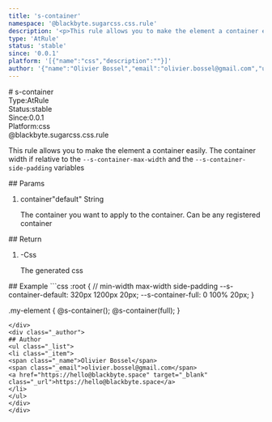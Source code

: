 ```yaml
---
title: 's-container'
namespace: '@blackbyte.sugarcss.css.rule'
description: '<p>This rule allows you to make the element a container easily. The container width if relative to the <code>--s-container-max-width</code> and the <code>--s-container-side-padding</code> variables</p> '
type: 'AtRule'
status: 'stable'
since: '0.0.1'
platform: '[{"name":"css","description":""}]'
author: '{"name":"Olivier Bossel","email":"olivier.bossel@gmail.com","url":"https://hello@blackbyte.space"}'
---
```


<div class="docmap-mdx">
# s-container
<div class="_metas">
<div class="_type"><span class="_type-label">Type:</span><span class="_type-value">AtRule</span></div>
<div class="_status"><span class="_status-label">Status:</span><span class="_status-value -stable">stable</span></div>
<div class="_since"><span class="_since-label">Since:</span><span class="_since-value">0.0.1</span></div>
<div class="_platform"><span class="_platform-label">Platform:</span><span class="_platform-value -css">css</span></div>
</div>
<div class="_namespace">@blackbyte.sugarcss.css.rule</div>
<div class="_description typo-lead typo-format">
<p>This rule allows you to make the element a container easily.
The container width if relative to the <code>--s-container-max-width</code>
and the <code>--s-container-side-padding</code> variables</p>

</div>
<div class="_params">
## Params
<ol class="_list">
<li class="_item">
<span class="_name">container</span><span class="_default">&quot;default&quot;</span> <span class="_type">String</span>
<p class="_description">The container you want to apply to the container&period; Can be any registered container</p>
</li>
</ol>
</div>
<div class="_return">
## Return
<ol class="_list">
<li class="_item">
<span class="_default">-</span><span class="_type">Css</span>
<p class="_description">The generated css</p>
</li>
</ol>
</div>
<div class="_examples">
## Example
```css
:root {
   // min-width max-width side-padding
   --s-container-default: 320px 1200px 20px;
   --s-container-full: 0 100% 20px;
}

.my-element {
@s-container();
@s-container(full);
}

```
</div>
<div class="_author">
## Author
<ul class="_list">
<li class="_item">
<span class="_name">Olivier Bossel</span>
<span class="_email">olivier.bossel@gmail.com</span>
<a href="https://hello@blackbyte.space" target="_blank" class="_url">https://hello@blackbyte.space</a>
</li>
</ul>
</div>
</div>
```
